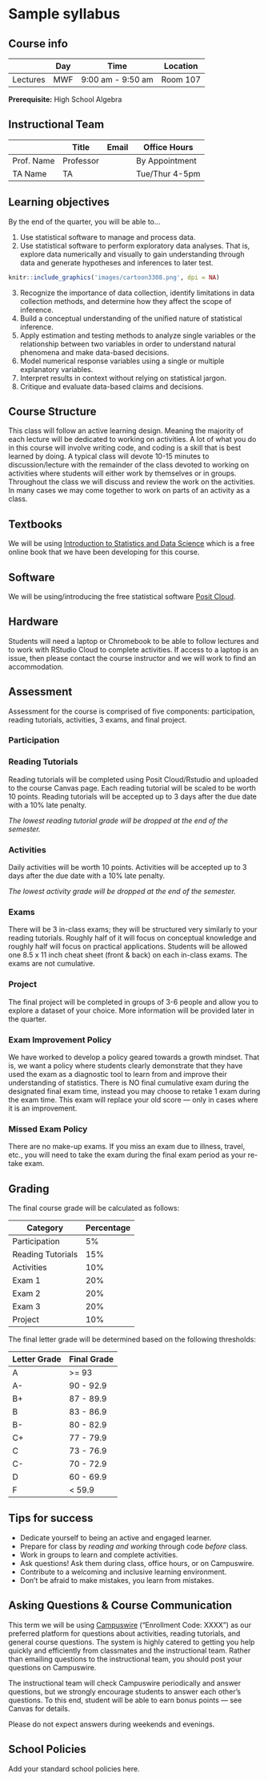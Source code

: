 # Sample syllabus {.unnumbered}

## Course info

|          | Day | Time              | Location |
|----------|-----|-------------------|----------|
| Lectures | MWF | 9:00 am - 9:50 am | Room 107 |

**Prerequisite:** High School Algebra

## Instructional Team

|            | Title     | Email | Office Hours   |
|------------|-----------|-------|----------------|
| Prof. Name | Professor |       | By Appointment |
| TA Name    | TA        |       | Tue/Thur 4-5pm |

## Learning objectives

By the end of the quarter, you will be able to...

1.  Use statistical software to manage and process data.
2.  Use statistical software to perform exploratory data analyses. That is, explore data numerically and visually to gain understanding through data and generate hypotheses and inferences to later test.

```r
knitr::include_graphics('images/cartoon3308.png', dpi = NA)
```

3.  Recognize the importance of data collection, identify limitations in data collection methods, and determine how they affect the scope of inference.
4.  Build a conceptual understanding of the unified nature of statistical inference.
5.  Apply estimation and testing methods to analyze single variables or the relationship between two variables in order to understand natural phenomena and make data-based decisions.
6.  Model numerical response variables using a single or multiple explanatory variables.
7.  Interpret results in context without relying on statistical jargon.
8.  Critique and evaluate data-based claims and decisions.

## Course Structure

This class will follow an active learning design. Meaning the majority of each lecture will be dedicated to working on activities. A lot of what you do in this course will involve writing code, and coding is a skill that is best learned by doing. A typical class will devote 10-15 minutes to discussion/lecture with the remainder of the class devoted to working on activities where students will either work by themselves or in groups. Throughout the class we will discuss and review the work on the activities. In many cases we may come together to work on parts of an activity as a class.

## Textbooks

We will be using [Introduction to Statistics and Data Science](https://nustat.github.io/intro-stat-data-sci/) which is a free online book that we have been developing for this course.

## Software

We will be using/introducing the free statistical software [Posit Cloud](https://posit.cloud/).

## Hardware

Students will need a laptop or Chromebook to be able to follow lectures and to work with RStudio Cloud to complete activities. If access to a laptop is an issue, then please contact the course instructor and we will work to find an accommodation.

## Assessment

Assessment for the course is comprised of five components: participation, reading tutorials, activities, 3 exams, and final project.

### Participation

### Reading Tutorials

Reading tutorials will be completed using Posit Cloud/Rstudio and uploaded to the course Canvas page. Each reading tutorial will be scaled to be worth 10 points. Reading tutorials will be accepted up to 3 days after the due date with a 10% late penalty.

*The lowest reading tutorial grade will be dropped at the end of the semester.*

### Activities

Daily activities will be worth 10 points. Activities will be accepted up to 3 days after the due date with a 10% late penalty.

*The lowest activity grade will be dropped at the end of the semester.*

### Exams

There will be 3 in-class exams; they will be structured very similarly to your reading tutorials. Roughly half of it will focus on conceptual knowledge and roughly half will focus on practical applications. Students will be allowed one 8.5 x 11 inch cheat sheet (front & back) on each in-class exams. The exams are not cumulative.

### Project

The final project will be completed in groups of 3-6 people and allow you to explore a dataset of your choice. More information will be provided later in the quarter.

### Exam Improvement Policy

We have worked to develop a policy geared towards a growth mindset. That is, we want a policy where students clearly demonstrate that they have used the exam as a diagnostic tool to learn from and improve their understanding of statistics. There is NO final cumulative exam during the designated final exam time, instead you may choose to retake 1 exam during the exam time. This exam will replace your old score --- only in cases where it is an improvement.

### Missed Exam Policy

There are no make-up exams. If you miss an exam due to illness, travel, etc., you will need to take the exam during the final exam period as your re-take exam.

## Grading

The final course grade will be calculated as follows:

| Category          | Percentage |
|-------------------|------------|
| Participation     | 5%         |
| Reading Tutorials | 15%        |
| Activities        | 10%        |
| Exam 1            | 20%        |
| Exam 2            | 20%        |
| Exam 3            | 20%        |
| Project           | 10%        |

The final letter grade will be determined based on the following thresholds:

| Letter Grade | Final Grade |
|--------------|-------------|
| A            | \>= 93      |
| A-           | 90 - 92.9   |
| B+           | 87 - 89.9   |
| B            | 83 - 86.9   |
| B-           | 80 - 82.9   |
| C+           | 77 - 79.9   |
| C            | 73 - 76.9   |
| C-           | 70 - 72.9   |
| D            | 60 - 69.9   |
| F            | \< 59.9     |

## Tips for success

-   Dedicate yourself to being an active and engaged learner.
-   Prepare for class by *reading and working* through code *before* class.
-   Work in groups to learn and complete activities.
-   Ask questions! Ask them during class, office hours, or on Campuswire.
-   Contribute to a welcoming and inclusive learning environment.
-   Don't be afraid to make mistakes, you learn from mistakes.

## Asking Questions & Course Communication

This term we will be using [Campuswire](https://campuswire.com) ("Enrollment Code: XXXX") as our preferred platform for questions about activities, reading tutorials, and general course questions. The system is highly catered to getting you help quickly and efficiently from classmates and the instructional team. Rather than emailing questions to the instructional team, you should post your questions on Campuswire.

The instructional team will check Campuswire periodically and answer questions, but we strongly encourage students to answer each other's questions. To this end, student will be able to earn bonus points --- see Canvas for details.

Please do not expect answers during weekends and evenings.

## School Policies

Add your standard school policies here.
